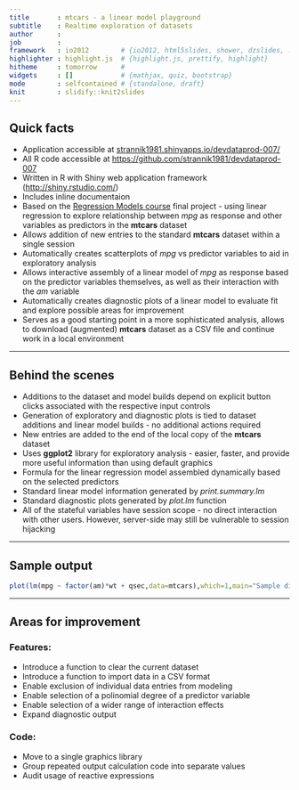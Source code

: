 ```yaml
---
title       : mtcars - a linear model playground
subtitle    : Realtime exploration of datasets
author      : 
job         : 
framework   : io2012        # {io2012, html5slides, shower, dzslides, ...}
highlighter : highlight.js  # {highlight.js, prettify, highlight}
hitheme     : tomorrow      # 
widgets     : []            # {mathjax, quiz, bootstrap}
mode        : selfcontained # {standalone, draft}
knit        : slidify::knit2slides
---
```


## Quick facts
- Application accessible at [strannik1981.shinyapps.io/devdataprod-007/](strannik1981.shinyapps.io/devdataprod-007/)
- All R code accessible at [https://github.com/strannik1981/devdataprod-007](https://github.com/strannik1981/devdataprod-007)
- Written in R with Shiny web application framework ([http://shiny.rstudio.com/](http://shiny.rstudio.com/))
- Includes inline documentaion
- Based on the [Regression Models course](https://www.coursera.org/course/regmods) final project - using linear regression to explore relationship between *mpg* as response and other variables as predictors in the **mtcars** dataset
- Allows addition of new entries to the standard **mtcars** dataset within a single session
- Automatically creates scatterplots of *mpg* vs predictor variables to aid in exploratory analysis
- Allows interactive assembly of a linear model of *mpg* as response based on the predictor variables themselves, as well as their interaction with the *am* variable
- Automatically creates diagnostic plots of a linear model to evaluate fit and explore possible areas for improvement
- Serves as a good starting point in a more sophisticated analysis, allows to download (augmented) **mtcars** dataset as a CSV file and continue work in a local environment

---

## Behind the scenes

- Additions to the dataset and model builds depend on explicit button clicks associated with the respective input controls
- Generation of exploratory and diagnostic plots is tied to dataset additions and linear model builds - no additional actions required
- New entries are added to the end of the local copy of the **mtcars** dataset
- Uses **ggplot2** library for exploratory analysis - easier, faster, and provide more useful information than using default graphics
- Formula for the linear regression model assembled dynamically based on the selected predictors
- Standard linear model information generated by *print.summary.lm*
- Standard diagnostic plots generated by *plot.lm* function
- All of the stateful variables have session scope - no direct interaction with other users. However, server-side may still be vulnerable to session hijacking

---

## Sample output

```r
plot(lm(mpg ~ factor(am)*wt + qsec,data=mtcars),which=1,main="Sample diagnostic plot")
```

---

## Areas for improvement

### Features:
- Introduce a function to clear the current dataset
- Introduce a function to import data in a CSV format
- Enable exclusion of individual data entries from modeling
- Enable selection of a polinomial degree of a predictor variable
- Enable selection of a wider range of interaction effects
- Expand diagnostic output

### Code:
- Move to a single graphics library
- Group repeated output calculation code into separate values
- Audit usage of reactive expressions